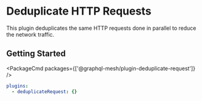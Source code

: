 # Deduplicate HTTP Requests

This plugin deduplicates the same HTTP requests done in parallel to reduce the network traffic.

## Getting Started

<PackageCmd packages={['@graphql-mesh/plugin-deduplicate-request']} />

```yaml
plugins:
  - deduplicateRequest: {}
```
